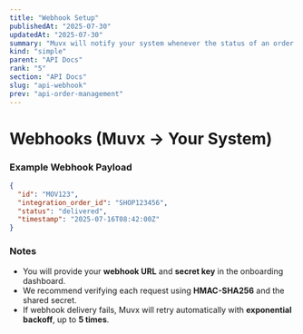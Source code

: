 ```yaml
---
title: "Webhook Setup"
publishedAt: "2025-07-30"
updatedAt: "2025-07-30"
summary: "Muvx will notify your system whenever the status of an order changes by sending a `POST` request to your configured webhook URL."
kind: "simple"
parent: "API Docs"
rank: "5"
section: "API Docs"
slug: "api-webhook"
prev: "api-order-management"
---
```


# Webhooks (Muvx → Your System)

### Example Webhook Payload

```json
{
  "id": "MOV123",
  "integration_order_id": "SHOP123456",
  "status": "delivered",
  "timestamp": "2025-07-16T08:42:00Z"
}
```

### Notes

- You will provide your **webhook URL** and **secret key** in the onboarding dashboard.
- We recommend verifying each request using **HMAC-SHA256** and the shared secret.
- If webhook delivery fails, Muvx will retry automatically with **exponential backoff**, up to **5 times**.
